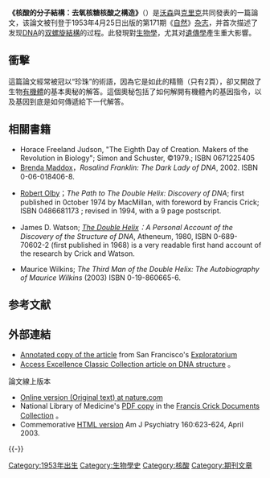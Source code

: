 {{Expand|time=2010-10-29}}
{{Double helix|Name=<big>'''首次發表'''</big>|Photo=FirstSketchOfDNADoubleHelix.jpg|px=203px|Caption=早期的DNA[[雙螺旋|雙螺旋]]草圖}}
'''《核酸的分子結構：去氧核糖核酸之構造》'''（{{lang-en|Molecular structure of Nucleic Acids: A Structure for Deoxyribose Nucleic Acid}}）是[[詹姆斯·沃森|沃森]]與[[佛朗西斯·克里克|克里克]]共同發表的一篇論文，该論文被刊登于1953年4月25日出版的第171期《[[自然_(期刊)|自然]]》[[杂志|杂志]]，并首次描述了发现[[DNA|DNA]]的[[核酸双螺旋|双螺旋結構]]的过程。此發現對[[生物學|生物學]]，尤其对[[遺傳學|遺傳學]]產生重大影響。

==衝擊==
這篇論文經常被冠以“珍珠”的術語，因為它是如此的精簡（只有2頁），卻又開啟了生物[[有機體|有機體]]的基本奧秘的解答。這個奧秘包括了如何解開有機體內的基因指令，以及基因到底是如何傳遞給下一代解答。

==相關書籍==

*Horace Freeland Judson, "The Eighth Day of Creation. Makers of the Revolution in Biology"; Simon and Schuster, ©1979.; ISBN  0671225405
*[[Brenda_Maddox|Brenda Maddox]]，''Rosalind Franklin: The Dark Lady of DNA'', 2002. ISBN 0-06-018406-8.

*[[Robert_Olby|Robert Olby]]；''The Path to The Double Helix: Discovery of DNA''; first published in 0ctober 1974 by MacMillan, with foreword by Francis Crick; ISBN 0486681173  ; revised in 1994, with a 9 page postscript.

*James D. Watson;  ''[[The_Double_Helix|The Double Helix]]：A Personal Account of the Discovery of the Structure of DNA'', Atheneum, 1980, ISBN 0-689-70602-2 (first published in 1968) is a very readable first hand account of the research by Crick and Watson.

*Maurice Wilkins; ''The Third Man of the Double Helix: The Autobiography of Maurice Wilkins'' (2003) ISBN 0-19-860665-6.

== 参考文献  ==
{{Reflist}}

== 外部連結 ==
* [http://www.exploratorium.edu/origins/coldspring/ideas/printit.html Annotated copy of the article] {{Wayback|url=http://www.exploratorium.edu/origins/coldspring/ideas/printit.html |date=20201026212839 }} from San Francisco's [[Exploratorium|Exploratorium]]
* [http://www.accessexcellence.org/AE/AEC/CC/DNA_structure.html Access Excellence Classic Collection article on DNA structure] {{Wayback|url=http://www.accessexcellence.org/AE/AEC/CC/DNA_structure.html |date=20201216134449 }}。

; 論文線上版本
* [http://www.nature.com/nature/dna50/watsoncrick.pdf Online version (Original text) at nature.com] {{Wayback|url=http://www.nature.com/nature/dna50/watsoncrick.pdf |date=20070204110320 }} 
* National Library of Medicine's [http://profiles.nlm.nih.gov/SC/B/B/Y/W/_/scbbyw.pdf PDF copy] {{Wayback|url=http://profiles.nlm.nih.gov/SC/B/B/Y/W/_/scbbyw.pdf |date=20140823063212 }} in the [http://profiles.nlm.nih.gov/SC/ Francis Crick Documents Collection] {{Wayback|url=http://profiles.nlm.nih.gov/SC/ |date=20190520050134 }}。
* Commemorative [http://ajp.psychiatryonline.org/cgi/content/full/160/4/623 HTML version] {{Wayback|url=http://ajp.psychiatryonline.org/cgi/content/full/160/4/623 |date=20110612032812 }} Am J Psychiatry 160:623-624, April 2003.

{{-}}
{{生物学史}}

[[Category:1953年出生|Category:1953年出生]]
[[Category:生物學史|Category:生物學史]]
[[Category:核酸|Category:核酸]]
[[Category:期刊文章|Category:期刊文章]]